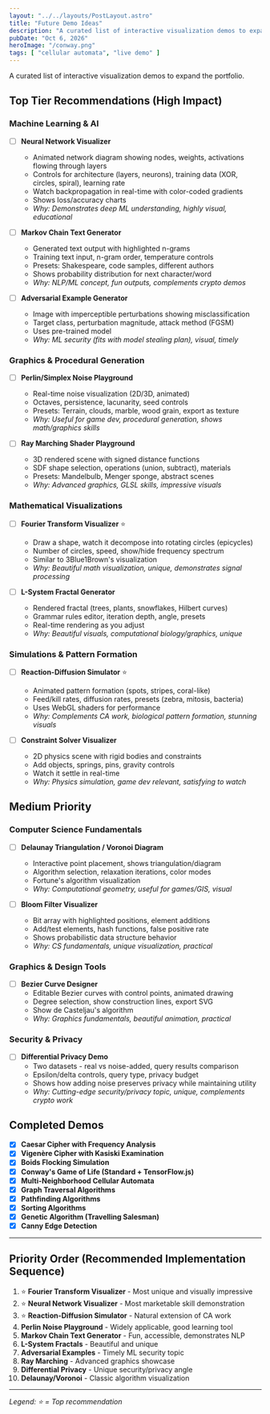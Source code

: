 ```yaml
---
layout: "../../layouts/PostLayout.astro"
title: "Future Demo Ideas"
description: "A curated list of interactive visualization demos to expand the portfolio."
pubDate: "Oct 6, 2026"
heroImage: "/conway.png"
tags: [ "cellular automata", "live demo" ]
---
```


A curated list of interactive visualization demos to expand the portfolio.

## Top Tier Recommendations (High Impact)

### Machine Learning & AI
- [ ] **Neural Network Visualizer**
  - Animated network diagram showing nodes, weights, activations flowing through layers
  - Controls for architecture (layers, neurons), training data (XOR, circles, spiral), learning rate
  - Watch backpropagation in real-time with color-coded gradients
  - Shows loss/accuracy charts
  - *Why: Demonstrates deep ML understanding, highly visual, educational*

- [ ] **Markov Chain Text Generator**
  - Generated text output with highlighted n-grams
  - Training text input, n-gram order, temperature controls
  - Presets: Shakespeare, code samples, different authors
  - Shows probability distribution for next character/word
  - *Why: NLP/ML concept, fun outputs, complements crypto demos*

- [ ] **Adversarial Example Generator**
  - Image with imperceptible perturbations showing misclassification
  - Target class, perturbation magnitude, attack method (FGSM)
  - Uses pre-trained model
  - *Why: ML security (fits with model stealing plan), visual, timely*

### Graphics & Procedural Generation
- [ ] **Perlin/Simplex Noise Playground**
  - Real-time noise visualization (2D/3D, animated)
  - Octaves, persistence, lacunarity, seed controls
  - Presets: Terrain, clouds, marble, wood grain, export as texture
  - *Why: Useful for game dev, procedural generation, shows math/graphics skills*

- [ ] **Ray Marching Shader Playground**
  - 3D rendered scene with signed distance functions
  - SDF shape selection, operations (union, subtract), materials
  - Presets: Mandelbulb, Menger sponge, abstract scenes
  - *Why: Advanced graphics, GLSL skills, impressive visuals*

### Mathematical Visualizations
- [ ] **Fourier Transform Visualizer** ⭐
  - Draw a shape, watch it decompose into rotating circles (epicycles)
  - Number of circles, speed, show/hide frequency spectrum
  - Similar to 3Blue1Brown's visualization
  - *Why: Beautiful math visualization, unique, demonstrates signal processing*

- [ ] **L-System Fractal Generator**
  - Rendered fractal (trees, plants, snowflakes, Hilbert curves)
  - Grammar rules editor, iteration depth, angle, presets
  - Real-time rendering as you adjust
  - *Why: Beautiful visuals, computational biology/graphics, unique*

### Simulations & Pattern Formation
- [ ] **Reaction-Diffusion Simulator** ⭐
  - Animated pattern formation (spots, stripes, coral-like)
  - Feed/kill rates, diffusion rates, presets (zebra, mitosis, bacteria)
  - Uses WebGL shaders for performance
  - *Why: Complements CA work, biological pattern formation, stunning visuals*

- [ ] **Constraint Solver Visualizer**
  - 2D physics scene with rigid bodies and constraints
  - Add objects, springs, pins, gravity controls
  - Watch it settle in real-time
  - *Why: Physics simulation, game dev relevant, satisfying to watch*

## Medium Priority

### Computer Science Fundamentals
- [ ] **Delaunay Triangulation / Voronoi Diagram**
  - Interactive point placement, shows triangulation/diagram
  - Algorithm selection, relaxation iterations, color modes
  - Fortune's algorithm visualization
  - *Why: Computational geometry, useful for games/GIS, visual*

- [ ] **Bloom Filter Visualizer**
  - Bit array with highlighted positions, element additions
  - Add/test elements, hash functions, false positive rate
  - Shows probabilistic data structure behavior
  - *Why: CS fundamentals, unique visualization, practical*

### Graphics & Design Tools
- [ ] **Bezier Curve Designer**
  - Editable Bezier curves with control points, animated drawing
  - Degree selection, show construction lines, export SVG
  - Show de Casteljau's algorithm
  - *Why: Graphics fundamentals, beautiful animation, practical*

### Security & Privacy
- [ ] **Differential Privacy Demo**
  - Two datasets - real vs noise-added, query results comparison
  - Epsilon/delta controls, query type, privacy budget
  - Shows how adding noise preserves privacy while maintaining utility
  - *Why: Cutting-edge security/privacy topic, unique, complements crypto work*

## Completed Demos

- [x] **Caesar Cipher with Frequency Analysis**
- [x] **Vigenère Cipher with Kasiski Examination**
- [x] **Boids Flocking Simulation**
- [x] **Conway's Game of Life (Standard + TensorFlow.js)**
- [x] **Multi-Neighborhood Cellular Automata**
- [x] **Graph Traversal Algorithms**
- [x] **Pathfinding Algorithms**
- [x] **Sorting Algorithms**
- [x] **Genetic Algorithm (Travelling Salesman)**
- [x] **Canny Edge Detection**

---

## Priority Order (Recommended Implementation Sequence)

1. ⭐ **Fourier Transform Visualizer** - Most unique and visually impressive
2. ⭐ **Neural Network Visualizer** - Most marketable skill demonstration
3. ⭐ **Reaction-Diffusion Simulator** - Natural extension of CA work
4. **Perlin Noise Playground** - Widely applicable, good learning tool
5. **Markov Chain Text Generator** - Fun, accessible, demonstrates NLP
6. **L-System Fractals** - Beautiful and unique
7. **Adversarial Examples** - Timely ML security topic
8. **Ray Marching** - Advanced graphics showcase
9. **Differential Privacy** - Unique security/privacy angle
10. **Delaunay/Voronoi** - Classic algorithm visualization

---

*Legend: ⭐ = Top recommendation*
